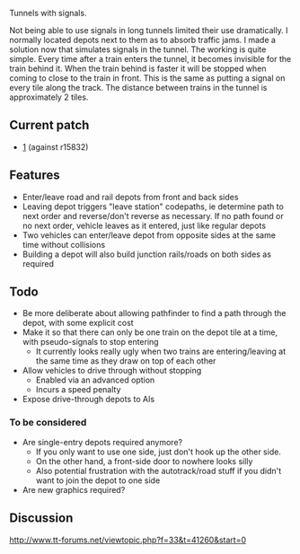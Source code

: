 Tunnels with signals.

Not being able to use signals in long tunnels limited their use dramatically.
I normally located depots next to them as to absorb traffic jams.
I made a solution now that simulates signals in the tunnel.
The working is quite simple.
Every time after a train enters the tunnel, it becomes invisible for the train behind it.
When the train behind is faster it will be stopped when coming to close to the train in front.
This is the same as putting a signal on every tile along the track.
The distance between trains in the tunnel is approximately 2 tiles.

== Current patch ==

* [http://www.tt-forums.net/download/file.php?id=108105] (against r15832)

== Features ==

* Enter/leave road and rail depots from front and back sides
* Leaving depot triggers "leave station" codepaths, ie determine path to next order and reverse/don't reverse as necessary. If no path found or no next order, vehicle leaves as it entered, just like regular depots
* Two vehicles can enter/leave depot from opposite sides at the same time without collisions
* Building a depot will also build junction rails/roads on both sides as required

== Todo ==

* Be more deliberate about allowing pathfinder to find a path through the depot, with some explicit cost
* Make it so that there can only be one train on the depot tile at a time, with pseudo-signals to stop entering
** It currently looks really ugly when two trains are entering/leaving at the same time as they draw on top of each other
* Allow vehicles to drive through without stopping
** Enabled via an advanced option
** Incurs a speed penalty
* Expose drive-through depots to AIs

=== To be considered ===

* Are single-entry depots required anymore?
** If you only want to use one side, just don't hook up the other side.
** On the other hand, a front-side door to nowhere looks silly
** Also potential frustration with the autotrack/road stuff if you didn't want to join the depot to one side
* Are new graphics required?


== Discussion ==

http://www.tt-forums.net/viewtopic.php?f=33&t=41260&start=0